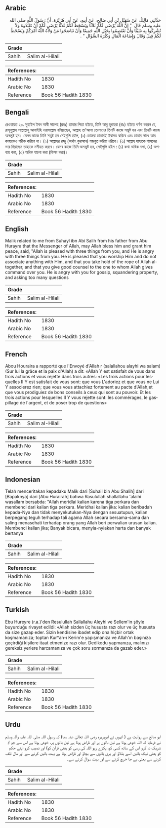 ## Arabic


<div dir="rtl" lang="ar" style={{fontSize:'larger',backgroundColor:'#f8f9fa',padding:20}}>
حَدَّثَنِي مَالِكٌ، عَنْ سُهَيْلِ بْنِ أَبِي صَالِحٍ، عَنْ أَبِيهِ، عَنْ أَبِي هُرَيْرَةَ، أَنَّ رَسُولَ اللَّهِ صلى الله عليه وسلم قَالَ ‏ "‏ إِنَّ اللَّهَ يَرْضَى لَكُمْ ثَلاَثًا وَيَسْخَطُ لَكُمْ ثَلاَثًا يَرْضَى لَكُمْ أَنْ تَعْبُدُوهُ وَلاَ تُشْرِكُوا بِهِ شَيْئًا وَأَنْ تَعْتَصِمُوا بِحَبْلِ اللَّهِ جَمِيعًا وَأَنْ تَنَاصَحُوا مَنْ وَلاَّهُ اللَّهُ أَمْرَكُمْ وَيَسْخَطُ لَكُمْ قِيلَ وَقَالَ وَإِضَاعَةَ الْمَالِ وَكَثْرَةَ السُّؤَالِ ‏"‏ ‏.‏
</div>
<div style={{backgroundColor:'#f8f9fa',padding:20, marginBottom: 10}}><table> <thead> <tr> <th>Grade</th> <th></th> </tr> </thead> <tbody> <tr><td>Sahih</td><td>Salim al-Hilali</td></tr></tbody></table><table> <thead> <tr> <th>References:</th> <th></th> </tr> </thead> <tbody><tr><td>Hadith No</td><td>1830</td></tr><tr><td>Arabic No</td><td>1830</td></tr><tr><td>Reference</td><td>Book 56 Hadith 1830</td></tr></tbody></table></div>

## Bengali


<div dir="ltr" lang="bn" style={{fontSize:'larger',backgroundColor:'#f8f9fa',padding:20}}>
রেওয়ায়ত ২০. সুহাইল ইবন আবী সালেহ (রহঃ) তাহার পিতা হইতে, তিনি আবু হুরায়রা (রাঃ) হইতে বর্ণনা করেন যে, রাসূলুল্লাহ সাল্লাল্লাহু আলাইহি ওয়াসাল্লাম বলিয়াছেন, আল্লাহ তা’আলা তোমাদের তিনটি কাজে সন্তুষ্ট হন এবং তিনটি কাজে অসন্তুষ্ট হন। যেসব কাজে তিনি সন্তুষ্ট হন সেইগুলি হইল, (১) তোমরা তাহারই ইবাদত করিবে এবং তাহার সাথে আর কাহাকেও শরীক করিবে না। (২) আল্লাহর রজ্জু (অর্থাৎ কুরআন) মজবুত করিয়া ধরিবে। (৩) আল্লাহ যাহাকে শাসনের ভার দিয়াছেন তাহাকে নসীহত করবে। যেসব কাজে তিনি অসন্তুষ্ট হন, সেইগুলি হইল : (১) কথা অধিক বলা, (২) অপব্যয় করা, (৩) অধিক যাচনা করা (ভিক্ষা করা)।
</div>
<div style={{backgroundColor:'#f8f9fa',padding:20, marginBottom: 10}}><table> <thead> <tr> <th>Grade</th> <th></th> </tr> </thead> <tbody> <tr><td>Sahih</td><td>Salim al-Hilali</td></tr></tbody></table><table> <thead> <tr> <th>References:</th> <th></th> </tr> </thead> <tbody><tr><td>Hadith No</td><td>1830</td></tr><tr><td>Arabic No</td><td>1830</td></tr><tr><td>Reference</td><td>Book 56 Hadith 1830</td></tr></tbody></table></div>

## English


<div dir="ltr" lang="en" style={{fontSize:'larger',backgroundColor:'#f8f9fa',padding:20}}>
Malik related to me from Suhayl ibn Abi Salih from his father from Abu Hurayra that the Messenger of Allah, may Allah bless him and grant him peace, said, "Allah is pleased with three things from you, and He is angry with three things from you. He is pleased that you worship Him and do not associate anything with Him, and that you take hold of the rope of Allah altogether, and that you give good counsel to the one to whom Allah gives command over you. He is angry with you for gossip, squandering property, and asking too many questions
</div>
<div style={{backgroundColor:'#f8f9fa',padding:20, marginBottom: 10}}><table> <thead> <tr> <th>Grade</th> <th></th> </tr> </thead> <tbody> <tr><td>Sahih</td><td>Salim al-Hilali</td></tr></tbody></table><table> <thead> <tr> <th>References:</th> <th></th> </tr> </thead> <tbody><tr><td>Hadith No</td><td>1830</td></tr><tr><td>Arabic No</td><td>1830</td></tr><tr><td>Reference</td><td>Book 56 Hadith 1830</td></tr></tbody></table></div>

## French


<div dir="ltr" lang="fr" style={{fontSize:'larger',backgroundColor:'#f8f9fa',padding:20}}>
Abou Houraira a rapporté que l'Envoyé d'Allah r (salallahou alayhi wa salam) (Sur lui la grâce et la paix d'Allah) a dit: «Allah Y est satisfait de vous dans trois actions et vous rejette dans trois autres: «Les trois actions pour lesquelles II Y est satisfait de vous sont: que vous L'adoriez et que vous ne Lui Y associerez rien; que vous vous attachiez fortement au pacte d'Allah;et que vous prodiguiez de bons conseils à ceux qui sont au pouvoir. Et les trois actions pour lesquelles II Y vous rejette sont: les commérages, le gaspillage de l'argent, et de poser trop de questions»
</div>
<div style={{backgroundColor:'#f8f9fa',padding:20, marginBottom: 10}}><table> <thead> <tr> <th>Grade</th> <th></th> </tr> </thead> <tbody> <tr><td>Sahih</td><td>Salim al-Hilali</td></tr></tbody></table><table> <thead> <tr> <th>References:</th> <th></th> </tr> </thead> <tbody><tr><td>Hadith No</td><td>1830</td></tr><tr><td>Arabic No</td><td>1830</td></tr><tr><td>Reference</td><td>Book 56 Hadith 1830</td></tr></tbody></table></div>

## Indonesian


<div dir="ltr" lang="id" style={{fontSize:'larger',backgroundColor:'#f8f9fa',padding:20}}>
Telah menceritakan kepadaku Malik dari [Suhail bin Abu Shalih] dari [Bapaknya] dari [Abu Hurairah] bahwa Rasulullah shallallahu 'alaihi wasallam bersabda: "Allah meridlai kalian karena tiga perkara dan membenci dari kalian tiga perkara. Meridhai kalian jika: kalian beribadah kepada-Nya dan tidak menyekutukan-Nya dengan sesuatupun, kalian berpegang teguh terhadap tali agama Allah secara bersama-sama dan saling menasehati terhadap orang yang Allah beri perwalian urusan kalian. Membenci kalian jika; Banyak bicara, menyia-nyiakan harta dan banyak bertanya
</div>
<div style={{backgroundColor:'#f8f9fa',padding:20, marginBottom: 10}}><table> <thead> <tr> <th>Grade</th> <th></th> </tr> </thead> <tbody> <tr><td>Sahih</td><td>Salim al-Hilali</td></tr></tbody></table><table> <thead> <tr> <th>References:</th> <th></th> </tr> </thead> <tbody><tr><td>Hadith No</td><td>1830</td></tr><tr><td>Arabic No</td><td>1830</td></tr><tr><td>Reference</td><td>Book 56 Hadith 1830</td></tr></tbody></table></div>

## Turkish


<div dir="ltr" lang="tr" style={{fontSize:'larger',backgroundColor:'#f8f9fa',padding:20}}>
Ebu Hureyre (r.a.)'den Resulullah Sallallahu Aleyhi ve Sellem'in şöyle buyurduğu rivayet edildi: «Allah sizden üç hususta razı olur ve üç hususta da size gazap eder. Sizin kendisine ibadet edip ona hiçbir ortak koşmamanıza; toptan Kur*an-ı Kerim'e yapışmanıza ve Allah'ın başınıza geçirdiği kişilere itaat etmenize razı olur. Dedikodu yapmanıza, malınızı gereksiz yerlere harcamanıza ve çok soru sormanıza da gazab eder.»
</div>
<div style={{backgroundColor:'#f8f9fa',padding:20, marginBottom: 10}}><table> <thead> <tr> <th>Grade</th> <th></th> </tr> </thead> <tbody> <tr><td>Sahih</td><td>Salim al-Hilali</td></tr></tbody></table><table> <thead> <tr> <th>References:</th> <th></th> </tr> </thead> <tbody><tr><td>Hadith No</td><td>1830</td></tr><tr><td>Arabic No</td><td>1830</td></tr><tr><td>Reference</td><td>Book 56 Hadith 1830</td></tr></tbody></table></div>

## Urdu


<div dir="rtl" lang="ur" style={{fontSize:'larger',backgroundColor:'#f8f9fa',padding:20}}>
ابو صالح سے روایت ہے ( انہوں نے ابوہریرہ رضی اللہ تعالیٰ عنہ سنا) کہ رسول اللہ صلی اللہ علیہ وآلہ وسلم نے فرمایا کہ اللہ خوش ہوتا ہے تین باتوں پر اور ناراض ہوتا ہے تین باتوں پر، خوش ہوتا ہے اس سے جو تم شریک نہ کرو اس کے ساتھ کسی کو، پکڑے رہو اللہ کی رسی کو یعنی قرآن کو) اور نصیب کرو اپنے حکم کو یعنی نیک باتیں اسے بتلاؤ اور بری باتوں سے بچاؤ اور ناراض ہوتا ہے بہت باتیں کرنے سے اور مال تلف کرنے سے یعنی بے جا خرچ کرنے سے اور بہت سوال کرنے سے۔
</div>
<div style={{backgroundColor:'#f8f9fa',padding:20, marginBottom: 10}}><table> <thead> <tr> <th>Grade</th> <th></th> </tr> </thead> <tbody> <tr><td>Sahih</td><td>Salim al-Hilali</td></tr></tbody></table><table> <thead> <tr> <th>References:</th> <th></th> </tr> </thead> <tbody><tr><td>Hadith No</td><td>1830</td></tr><tr><td>Arabic No</td><td>1830</td></tr><tr><td>Reference</td><td>Book 56 Hadith 1830</td></tr></tbody></table></div>